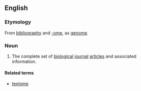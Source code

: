 ==English==
{{wikipedia}}

===Etymology===
From [[bibliography]] and [[-ome]], as [[genome]].

===Noun===
{{en-noun|-}}
# {{context|biochemistry|genetics|lang=en}} The complete set of [[biological]] [[journal]] [[article]]s and associated information.

====Related terms====
* [[textome]]